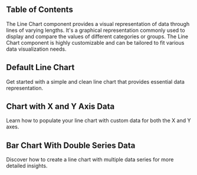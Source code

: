 

## Table of Contents

The Line Chart component provides a visual representation of data through lines of varying lengths. It's a graphical representation commonly used to display and compare the values of different categories or groups. The Line Chart component is highly customizable and can be tailored to fit various data visualization needs.

## Default Line Chart

Get started with a simple and clean line chart that provides essential data representation.

<CodePreview github="Chart/LineChart.tsx" code={DefaultLineChartCode}>
  <DefaultLineChart />
</CodePreview>

## Chart with X and Y Axis Data

Learn how to populate your line chart with custom data for both the X and Y axes.

<CodePreview github="Chart/LineChart.tsx" code={ChartWithAxisDataCode}>
  <ChartWithAxisData />
</CodePreview>

## Bar Chart With Double Series Data

Discover how to create a line chart with multiple data series for more detailed insights.

<CodePreview github="Chart/BarChart.tsx" code={ChartWithDoubleDataCode}>
  <ChartWithDoubleData />
</CodePreview>
